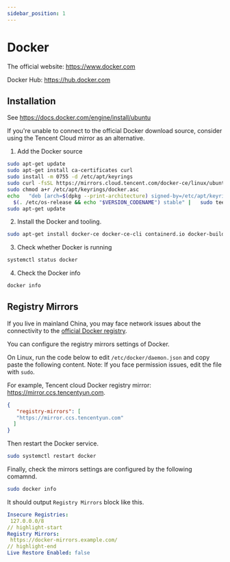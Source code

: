 ```yaml
---
sidebar_position: 1
---
```


# Docker

The official website: https://www.docker.com

Docker Hub: https://hub.docker.com


## Installation

<Tabs>
  <TabItem value="Ubuntu" label="Ubuntu" default>

See https://docs.docker.com/engine/install/ubuntu

If you're unable to connect to the official Docker download source,
consider using the Tencent Cloud mirror as an alternative.

1. Add the Docker source
```bash
sudo apt-get update
sudo apt-get install ca-certificates curl
sudo install -m 0755 -d /etc/apt/keyrings
sudo curl -fsSL https://mirrors.cloud.tencent.com/docker-ce/linux/ubuntu/gpg -o /etc/apt/keyrings/docker.asc
sudo chmod a+r /etc/apt/keyrings/docker.asc
echo   "deb [arch=$(dpkg --print-architecture) signed-by=/etc/apt/keyrings/docker.asc] https://mirrors.cloud.tencent.com/docker-ce/linux/ubuntu/ \
  $(. /etc/os-release && echo "$VERSION_CODENAME") stable" |   sudo tee /etc/apt/sources.list.d/docker.list > /dev/null
sudo apt-get update
```

2. Install the Docker and tooling.
```bash
sudo apt-get install docker-ce docker-ce-cli containerd.io docker-buildx-plugin docker-compose-plugin
```

3. Check whether Docker is running
```bash
systemctl status docker
```

4. Check the Docker info
```bash
docker info
```

  </TabItem>
</Tabs>



## Registry Mirrors

If you live in mainland China, you may face network issues about the connectivity to the [official Docker registry](https://hub.docker.com/).

You can configure the registry mirrors settings of Docker.

On Linux, run the code below to edit `/etc/docker/daemon.json` and copy paste the following content.
Note: If you face permission issues, edit the file with `sudo`.


<Tabs>
  <TabItem value="Tencent Cloud" label="Tencent Cloud" default>

For example, Tencent cloud Docker registry mirror: https://mirror.ccs.tencentyun.com.
```json title="/etc/docker/daemon.json"
{
   "registry-mirrors": [
   "https://mirror.ccs.tencentyun.com"
  ]
}
```

  </TabItem>
</Tabs>


Then restart the Docker service.
```bash
sudo systemctl restart docker
```

Finally, check the mirrors settings are configured by the following comamnd.
```bash
sudo docker info
```

It should output `Registry Mirrors` block like this.
```yaml
Insecure Registries:
 127.0.0.0/8
// highlight-start
Registry Mirrors:
 https://docker-mirrors.example.com/
// highlight-end
Live Restore Enabled: false
```
